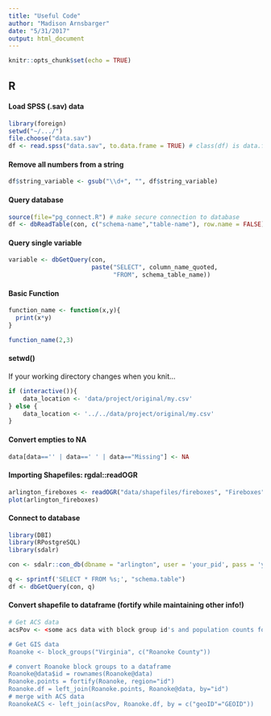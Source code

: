 ```yaml
---
title: "Useful Code"
author: "Madison Arnsbarger"
date: "5/31/2017"
output: html_document
---
```


```r
knitr::opts_chunk$set(echo = TRUE)
```

## R
#### Load SPSS (.sav) data
```r
library(foreign)
setwd("~/.../")
file.choose("data.sav")
df <- read.spss("data.sav", to.data.frame = TRUE) # class(df) is data.frame

```

#### Remove all numbers from a string
```r
df$string_variable <- gsub("\\d+", "", df$string_variable)
```

#### Query database
```r
source(file="pg_connect.R") # make secure connection to database
df <- dbReadTable(con, c("schema-name","table-name"), row.name = FALSE)
```

#### Query single variable
```r
variable <- dbGetQuery(con,
                       paste("SELECT", column_name_quoted,
                             "FROM", schema_table_name))
```

#### Basic Function 
```r
function_name <- function(x,y){
  print(x*y)
}

function_name(2,3)
```

#### setwd()
If your working directory changes when you knit...
```r
if (interactive()){
    data_location <- 'data/project/original/my.csv'
} else {
    data_location <- '../../data/project/original/my.csv'
}
```

#### Convert empties to NA
```r
data[data=='' | data==' ' | data=="Missing"] <- NA
```


#### Importing Shapefiles: rgdal::readOGR
```r
arlington_fireboxes <- readOGR("data/shapefiles/fireboxes", "Fireboxes")
plot(arlington_fireboxes)
```


#### Connect to database
```r
library(DBI)
library(RPostgreSQL)
library(sdalr)

con <- sdalr::con_db(dbname = "arlington", user = 'your_pid', pass = 'your_password')

q <- sprintf('SELECT * FROM %s;', "schema.table")
df <- dbGetQuery(con, q)
```
#### Convert shapefile to dataframe (fortify while maintaining other info!)
```r
# Get ACS data
acsPov <- <some acs data with block group id's and population counts for Roanoke>

# Get GIS data
Roanoke <- block_groups("Virginia", c("Roanoke County"))

# convert Roanoke block groups to a dataframe
Roanoke@data$id = rownames(Roanoke@data)
Roanoke.points = fortify(Roanoke, region="id")
Roanoke.df = left_join(Roanoke.points, Roanoke@data, by="id")
# merge with ACS data
RoanokeACS <- left_join(acsPov, Roanoke.df, by = c("geoID"="GEOID"))
```
